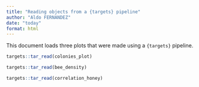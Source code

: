 ```yaml
---
title: "Reading objects from a {targets} pipeline"
author: "Aldo FERNANDEZ"
date: "today"
format: html
---
```



This document loads three plots that were made using a `{targets}` pipeline.

```r
targets::tar_read(colonies_plot)
```

```r
targets::tar_read(bee_density)
```

```r
targets::tar_read(correlation_honey)
```
